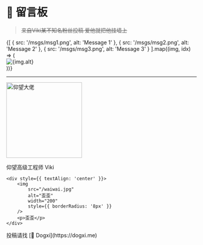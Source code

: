 # 📝 留言板

> ~~来自Viki某不知名粉丝投稿 爱他就把他挂墙上~~

<div style={{
  display: 'grid',
  gridTemplateColumns: 'repeat(auto-fit, minmax(300px, 1fr))',
  gap: '1rem',
  padding: '1rem'
}}>
  {[
    { src: '/msgs/msg1.png', alt: 'Message 1' },
    { src: '/msgs/msg2.png', alt: 'Message 2' },
    { src: '/msgs/msg3.png', alt: 'Message 3' }
  ].map((img, idx) => (
    <div key={idx} style={{
      background: 'var(--nextra-card-background)',
      padding: '1rem',
      borderRadius: '8px',
      boxShadow: '0 2px 4px rgba(0,0,0,0.1)',
      transition: 'transform 0.2s'
    }}>
      <img
        src={img.src}
        alt={img.alt}
        style={{
          width: '100%',
          height: 'auto',
          borderRadius: '8px'
        }}
      />
    </div>
  ))}
</div>

---



<div style={{
    display: 'flex',
    gap: '2rem',
    justifyContent: 'center',
    alignItems: 'center',
    margin: '2rem 0'
}}>
    <div style={{ textAlign: 'center' }}>
        <img 
            src="/gjgcs.png" 
            alt="仰望大佬" 
            width="200" 
            style={{ borderRadius: '8px' }}
        />
        <p>仰望高级工程师 Viki</p>
    </div>
    
    <div style={{ textAlign: 'center' }}>
        <img 
            src="/waiwai.jpg" 
            alt="歪歪" 
            width="200" 
            style={{ borderRadius: '8px' }}
        />
        <p>歪歪</p>
    </div>
</div>

<div style={{ textAlign: 'center', marginTop: '1rem' }}>
    投稿请找 [🐶 Dogxi](https://dogxi.me)
</div>
